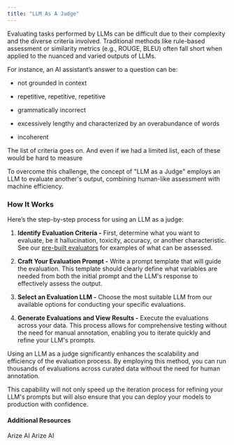 ```yaml
---
title: "LLM As A Judge"
---
```


Evaluating tasks performed by LLMs can be difficult due to their complexity and the diverse criteria involved. Traditional methods like rule-based assessment or similarity metrics (e.g., ROUGE, BLEU) often fall short when applied to the nuanced and varied outputs of LLMs.

For instance, an AI assistant’s answer to a question can be:

* not grounded in context

* repetitive, repetitive, repetitive

* grammatically incorrect

* excessively lengthy and characterized by an overabundance of words

* incoherent

The list of criteria goes on. And even if we had a limited list, each of these would be hard to measure

To overcome this challenge, the concept of "LLM as a Judge" employs an LLM to evaluate another's output, combining human-like assessment with machine efficiency.

### How It Works

Here’s the step-by-step process for using an LLM as a judge:

1. **Identify Evaluation Criteria -** First, determine what you want to evaluate, be it hallucination, toxicity, accuracy, or another characteristic. See our [pre-built evaluators](/phoenix/evaluation/how-to-evals/running-pre-tested-evals) for examples of what can be assessed.

2. **Craft Your Evaluation Prompt -** Write a prompt template that will guide the evaluation. This template should clearly define what variables are needed from both the initial prompt and the LLM's response to effectively assess the output.

3. **Select an Evaluation LLM -** Choose the most suitable LLM from our available options for conducting your specific evaluations.

4. **Generate Evaluations and View Results -** Execute the evaluations across your data. This process allows for comprehensive testing without the need for manual annotation, enabling you to iterate quickly and refine your LLM's prompts.

Using an LLM as a judge significantly enhances the scalability and efficiency of the evaluation process. By employing this method, you can run thousands of evaluations across curated data without the need for human annotation.

This capability will not only speed up the iteration process for refining your LLM's prompts but will also ensure that you can deploy your models to production with confidence.

#### Additional Resources

<Card title="LLM as a Judge" href="https://arize.com/llm-as-a-judge/" icon="https://storage.googleapis.com/arize-phoenix-assets/assets/images/phoenix-docs-images/arize.png" horizontal>
Arize AI
</Card>

<Card title="LLM as a Jury" href="https://arize.com/llm-as-a-jury/" icon="https://storage.googleapis.com/arize-phoenix-assets/assets/images/phoenix-docs-images/arize.png" horizontal>
Arize AI
</Card>